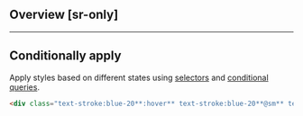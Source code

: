 ## Overview [sr-only]
<Overview/>

---

## Conditionally apply
Apply styles based on different states using [selectors](/guide/state-selectors) and [conditional queries](/guide/conditional-queries).
```html
<div class="text-stroke:blue-20**:hover** text-stroke:blue-20**@sm** text-stroke:blue-20**@dark** text-stroke:blue-20**@print**">…</div>
```

